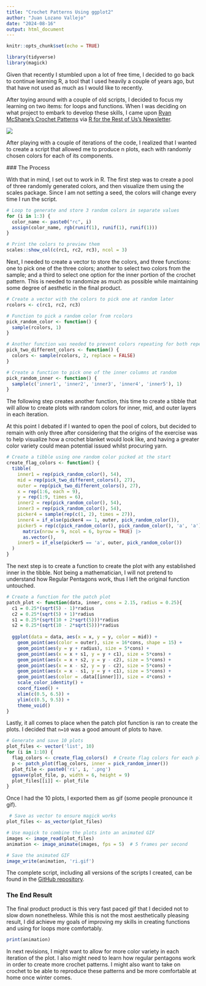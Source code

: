 ```yaml
---
title: "Crochet Patterns Using ggplot2"
author: "Juan Lozano Vallejo"
date: "2024-08-16"
output: html_document
---
```


```r
knitr::opts_chunk$set(echo = TRUE)

library(tidyverse)
library(magick)
```

Given that recently I stumbled upon a lot of free time, I decided to go back to continue learning R, a tool that I used heavily a couple of years ago, but that have not used as much as I would like to recently.

After toying around with a couple of old scripts, I decided to focus my learning on two items: for loops and functions. When I was deciding on what project to embark to develop these skills, I came upon [Ryan McShane's Crochet Patterns](https://blog.ryanmcshane.com/posts/2024-06-12-alternative-ggplot2-use-crochet-patterns/) via [R for the Rest of Us's Newsletter](https://rfortherestofus.com/2024/07/whats-new-in-r-july-22-2024).

![](~/Documents/repos/R/patches/payloads/ryan.png)

 After playing with a couple of iterations of the code, I realized that I wanted to create a script that allowed me to produce n plots, each with randomly chosen colors for each of its components.
 
 ### The Process
 
 With that in mind, I set out to work in R. The first step was to create a pool of three randomly generated colors, and then visualize them using the scales package. Since I am not setting a seed, the colors will change every time I run the script.

```r
# Loop to generate and store 3 random colors in separate values
for (i in 1:3) {
  color_name <- paste0("rc", i)
  assign(color_name, rgb(runif(1), runif(1), runif(1)))
}

# Print the colors to preview them
scales::show_col(c(rc1, rc2, rc3), ncol = 3)
```

Next, I needed to create a vector to store the colors, and three functions: one to pick one of the three colors; another to select two colors from the sample; and a third to select one option for the inner portion of the crochet pattern. This is needed to randomize as much as possible while maintaining some degree of aesthetic in the final product.

```r
# Create a vector with the colors to pick one at random later
rcolors <- c(rc1, rc2, rc3)

# Function to pick a random color from rcolors
pick_random_color <- function() {
  sample(rcolors, 1)
}

# Another function was needed to prevent colors repeating for both repetitions of mid and outer
pick_two_different_colors <- function() {
  colors <- sample(rcolors, 2, replace = FALSE)
}

# Create a function to pick one of the inner columns at random
pick_random_inner <- function() {
  sample(c('inner1', 'inner2', 'inner3', 'inner4', 'inner5'), 1)
}
```

The following step creates another function, this time to create a tibble that will allow to create plots with random colors for inner, mid, and outer layers in each iteration.

At this point I debated if I wanted to open the pool of colors, but decided to remain with only three after considering that the origins of the exercise was to help visualize how a crochet blanket would look like, and having a greater color variety could mean potential issued whilst procuring yarn. 

```r
# Create a tibble using one random color picked at the start
create_flag_colors <- function() {
  tibble(
    inner1 = rep(pick_random_color(), 54), 
    mid = rep(pick_two_different_colors(), 27),
    outer = rep(pick_two_different_colors(), 27),
    x = rep(1:6, each = 9), 
    y = rep(1:9, times = 6),
    inner2 = rep(pick_random_color(), 54), 
    inner3 = rep(pick_random_color(), 54), 
    picker4 = sample(rep(c(1, 2), times = 27)),
    inner4 = if_else(picker4 == 1, outer, pick_random_color()), 
    picker5 = rep(c(pick_random_color(), pick_random_color(), 'a', 'a'), times = 14)[1:54] |>
      matrix(nrow = 9, ncol = 6, byrow = TRUE) |>
      as.vector(),
    inner5 = if_else(picker5 == 'a', outer, pick_random_color())
  )
}
```

The next step is to create a function to create the plot with any established inner in the tibble. Not being a mathematician, I will not pretend to understand how Regular Pentagons work, thus I left the original function untouched. 

```r
# Create a function for the patch plot
patch_plot <- function(data, inner, cons = 2.15, radius = 0.25){
  c1 = 0.25*(sqrt(5) - 1)*radius
  c2 = 0.25*(sqrt(5) + 1)*radius
  s1 = 0.25*(sqrt(10 + 2*sqrt(5)))*radius
  s2 = 0.25*(sqrt(10 - 2*sqrt(5)))*radius
  
  ggplot(data = data, aes(x = x, y = y, color = mid)) +
    geom_point(aes(color = outer), size = 16*cons, shape = 15) +
    geom_point(aes(y = y + radius), size = 5*cons) +
    geom_point(aes(x = x + s1, y = y + c1), size = 5*cons) +
    geom_point(aes(x = x + s2, y = y - c2), size = 5*cons) +
    geom_point(aes(x = x - s2, y = y - c2), size = 5*cons) +
    geom_point(aes(x = x - s1, y = y + c1), size = 5*cons) +
    geom_point(aes(color = .data[[inner]]), size = 4*cons) + 
    scale_color_identity() + 
    coord_fixed() + 
    xlim(c(0.5, 6.5)) +
    ylim(c(0.5, 9.5)) +
    theme_void()
}
```

Lastly, it all comes to place when the patch plot function is ran to create the plots. I decided that `n=10` was a good amount of plots to have.

```r
# Generate and save 10 plots
plot_files <- vector('list', 10)
for (i in 1:10) {
  flag_colors <- create_flag_colors()  # Create flag colors for each plot
  p <- patch_plot(flag_colors, inner = pick_random_inner())
  plot_file <- paste0('ri', i, '.png')
  ggsave(plot_file, p, width = 6, height = 9)
  plot_files[[i]] <- plot_file
}
```

Once I had the 10 plots, I exported them as gif (some people pronounce it gif).

```r
 # Save as vector to ensure magick works
plot_files <- as_vector(plot_files)

# Use magick to combine the plots into an animated GIF
images <- image_read(plot_files)
animation <- image_animate(images, fps = 5)  # 5 frames per second

# Save the animated GIF
image_write(animation, 'ri.gif')
```

The complete script, including all versions of the scripts I created, can be found in the [GitHub repository](https://github.com/juanllave/patches). 

### The End Result

The final product product is this very fast paced gif that I decided not to slow down nonetheless. While this is not the most aesthetically pleasing result, I did achieve my goals of improving my skills in creating functions and using for loops more comfortably.

```r
print(animation)
```

In next revisions, I might want to allow for more color variety in each iteration of the plot. I also might need to learn how regular pentagons work in order to create more crochet patterns. I might also want to take on crochet to be able to reproduce these patterns and be more comfortable at home once winter comes.



